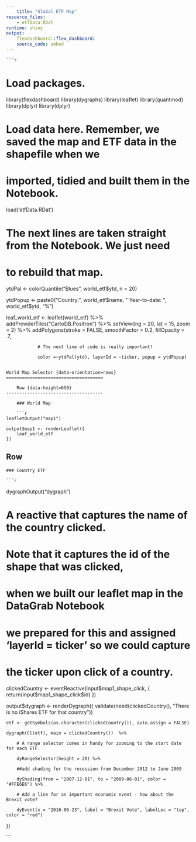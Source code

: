 ```yaml
---
    title: "Global ETF Map"
resource_files:
    - etfData.RDat
runtime: shiny
output:
    flexdashboard::flex_dashboard:
    source_code: embed
---
```

    
    
    ```r
# Load packages.

library(flexdashboard)
library(dygraphs)
library(leaflet)
library(quantmod)
library(dplyr)
library(dplyr)

# Load data here.  Remember, we saved the map and ETF data in the shapefile when we 
# imported, tidied and built them in the Notebook.

load('etfData.RDat')

# The next lines are taken straight from the Notebook. We just need
# to rebuild that map.

ytdPal <- colorQuantile("Blues", world_etf$ytd, n = 20)

ytdPopup <- paste0("Country: ", 
                   world_etf$name,
                   " Year-to-date: ", 
                   world_etf$ytd, "%")


leaf_world_etf <- leaflet(world_etf) %>%
    addProviderTiles("CartoDB.Positron") %>% 
    setView(lng =  20, lat =  15, zoom = 2) %>%
    addPolygons(stroke = FALSE, smoothFactor = 0.2, fillOpacity = .7,
                
                # The next line of code is really important!       
                
                color =~ytdPal(ytd), layerId = ~ticker, popup = ytdPopup)

```

World Map Selector {data-orientation=rows}
=====================================
    
    Row {data-height=650}
-------------------------------------
    
    ### World Map
    
    ```r
leafletOutput("map1")

output$map1 <- renderLeaflet({
    leaf_world_etf
})
```

Row {data-height=350}
-------------------------------------
    
    ### Country ETF
    
    ```r

dygraphOutput("dygraph")

# A reactive that captures the name of the country clicked. 
# Note that it captures the id of the shape that was clicked, 
# when we built our leaflet map in the DataGrab Notebook 
# we prepared for this and assigned 'layerId = ticker' so we could capture
# the ticker upon click of a country.

clickedCountry <- eventReactive(input$map1_shape_click, {
    return(input$map1_shape_click$id)
})

output$dygraph <- renderDygraph({
    validate(need(clickedCountry(), "There is no iShares ETF for that country"))
    
    etf <- getSymbols(as.character(clickedCountry()), auto.assign = FALSE)
    
    dygraph(Cl(etf), main = clickedCountry())  %>%
        
        # A range selector comes in handy for zooming to the start date for each ETF.
        
        dyRangeSelector(height = 20) %>%
        
        ##add shading for the recession from December 2012 to June 2009
        
        dyShading(from = "2007-12-01", to = "2009-06-01", color = "#FFE6E6") %>% 
        
        # Add a line for an important economic event - how about the Brexit vote? 
        
        dyEvent(x = "2016-06-23", label = "Brexit Vote", labelLoc = "top", color = "red")
    
})

```



